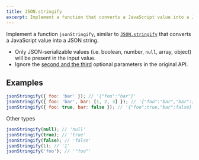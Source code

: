 ```yaml
---
title: JSON.stringify
excerpt: Implement a function that converts a JavaScript value into a JSON string
---
```


Implement a function `jsonStringify`, similar to [`JSON.stringify`](https://developer.mozilla.org/en-US/docs/Web/JavaScript/Reference/Global_Objects/JSON/stringify) that converts a JavaScript value into a JSON string.

- Only JSON-serializable values (i.e. boolean, number, `null`, array, object) will be present in the input value.
- Ignore the [second and the third](https://developer.mozilla.org/en-US/docs/Web/JavaScript/Reference/Global_Objects/JSON/stringify#parameters) optional parameters in the original API.

## Examples

```js
jsonStringify({ foo: 'bar' }); // '{"foo":"bar"}'
jsonStringify({ foo: 'bar', bar: [1, 2, 3] }); // '{"foo":"bar","bar":[1,2,3]}'
jsonStringify({ foo: true, bar: false }); // '{"foo":true,"bar":false}'
```

Other types

```js
jsonStringify(null); // 'null'
jsonStringify(true); // 'true'
jsonStringify(false); // 'false'
jsonStringify(1); // '1'
jsonStringify('foo'); // '"foo"'
```
